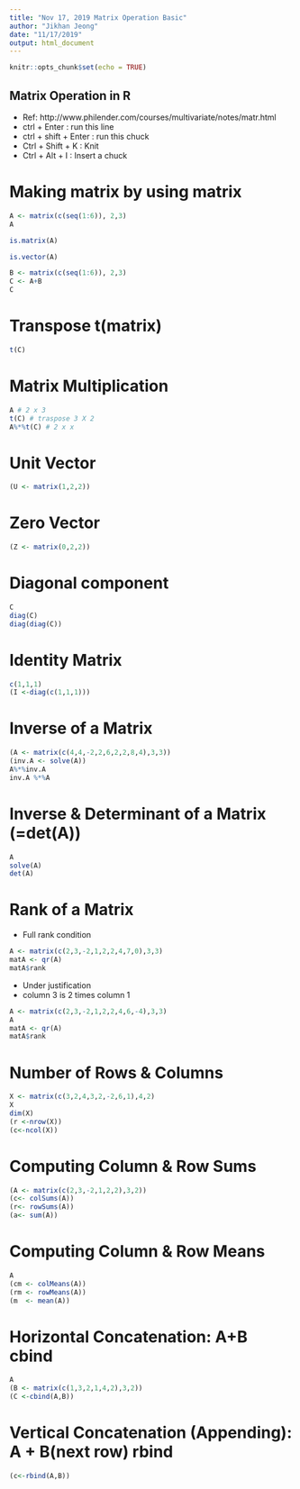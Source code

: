---
title: "Nov 17, 2019 Matrix Operation Basic"
author: "Jikhan Jeong"
date: "11/17/2019"
output: html_document
---

```{r setup, include=FALSE}
knitr::opts_chunk$set(echo = TRUE)
```

## Matrix Operation in R
* Ref: http://www.philender.com/courses/multivariate/notes/matr.html
* ctrl + Enter         : run this line
* ctrl + shift + Enter : run this chuck
* Ctrl + Shift + K     : Knit
* Ctrl + Alt   + I     : Insert a chuck

# Making matrix by using matrix
```{r}
A <- matrix(c(seq(1:6)), 2,3)
A
```

```{r}
is.matrix(A)
```
```{r}
is.vector(A)
```

```{r}
B <- matrix(c(seq(1:6)), 2,3)
C <- A+B
C
```
# Transpose t(matrix)
```{r}
t(C)
```
# Matrix Multiplication
```{r}
A # 2 x 3
t(C) # traspose 3 X 2  
A%*%t(C) # 2 x x
```
# Unit Vector
```{r}
(U <- matrix(1,2,2))
```
# Zero Vector
```{r}
(Z <- matrix(0,2,2))
```
# Diagonal component
```{r}
C
diag(C)
diag(diag(C))
```
# Identity Matrix
```{r}
c(1,1,1)
(I <-diag(c(1,1,1)))
```
# Inverse of a Matrix
```{r}
(A <- matrix(c(4,4,-2,2,6,2,2,8,4),3,3))
(inv.A <- solve(A))
A%*%inv.A 
inv.A %*%A 
```
# Inverse & Determinant of a Matrix (=det(A))
```{r}
A
solve(A)
det(A)
```
# Rank of a Matrix
* Full rank condition
```{r}
A <- matrix(c(2,3,-2,1,2,2,4,7,0),3,3)
matA <- qr(A)
matA$rank
```
* Under justification
* column 3 is 2 times column 1
```{r}
A <- matrix(c(2,3,-2,1,2,2,4,6,-4),3,3)
A
matA <- qr(A)
matA$rank
```
# Number of Rows & Columns
```{r}
X <- matrix(c(3,2,4,3,2,-2,6,1),4,2)
X
dim(X)
(r <-nrow(X))
(c<-ncol(X))

```
# Computing Column & Row Sums
```{r}
(A <- matrix(c(2,3,-2,1,2,2),3,2))
(c<- colSums(A))
(r<- rowSums(A))
(a<- sum(A))
```
# Computing Column & Row Means
```{r}
A
(cm <- colMeans(A))
(rm <- rowMeans(A))
(m  <- mean(A))

```
# Horizontal Concatenation: A+B **cbind**
```{r}
A
(B <- matrix(c(1,3,2,1,4,2),3,2))
(C <-cbind(A,B))
```
# Vertical Concatenation (Appending): A + B(next row) **rbind**  
```{r}
(c<-rbind(A,B))
```

